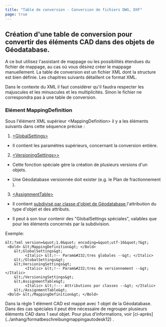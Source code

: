 ```yaml
---
title: "Table de conversion - Conversion de fichiers DWG, DXF"
page: true
---
```

## Cr&#233;ation d&#39;une table de conversion pour convertir des &#233;l&#233;ments CAD dans des objets de G&#233;odatabase.
A ce but utilisez l&#39;assistant de mappage ou les possibilit&#233;s &#233;tendues du fichier de mappage, au cas o&#249; vous d&#233;sirez cr&#233;er le mappage manuellement.
<Success>
La table de conversion est un fichier XML dont la structure est bien d&#233;finie. Les chapitres suivants d&#233;taillent ce format XML. 
</Success>

<Warning>
Dans le contexte du  <Italic> XML </Italic>  il faut consid&#233;rer qu&#39;il faudra respecter les majuscules et les minuscules et les multiplicit&#233;s. Sinon le fichier ne correspondra pas &#224; une table de conversion.
</Warning>


### El&#233;ment MappingDefinition
Sous l&#39;&#233;l&#233;ment XML sup&#233;rieur  <Italic> &lt;MappingDefinition&gt; </Italic>  il y a les &#233;l&#233;ments suivants  <Italic> dans cette s&#233;quence pr&#233;cise </Italic> :

1. <Italic> [&lt;GlobalSettings&gt;](../anhang/formatbeschreibungmappingautodesk2) </Italic> 
- Il contient les param&#232;tres sup&#233;rieurs, concernant la conversion enti&#232;re.



2. <Italic> [&lt;VersioningSettings&gt;&gt;](../anhang/formatbeschreibungmappingautodesk12) </Italic> 
- Cette fonction sp&#233;ciale g&#232;re la cr&#233;ation de plusieurs versions d&#39;un objets.

- Une G&#233;odatabase versionn&#233;e doit exister (e.g. le <Italic> Plan de fractionnement </Italic> ).



3. <Italic> [&lt;AssignmentTable&gt;](../anhang/formatbeschreibungmappingautodesk3) </Italic> 
- Il contient <U> subdivis&#233; par classe d&#39;objet de G&#233;odatabase </U>  l&#39;attribution du type d&#39;objet et des attributs.

- Il peut &#224; son tour contenir des &quot;GlobalSettings sp&#233;ciales&quot;, valables que pour les &#233;l&#233;ments concern&#233;s par la subdivision.





 <Bold> Exemple: </Bold> 

```
&lt;?xml version=&quot;1.0&quot; encoding=&quot;utf-16&quot;?&gt;
 <Bold> &lt;MappingDefinition&gt; </Bold> 
    &lt;GlobalSettings&gt;
         <Italic> &lt;!-- Param&#232;tres globales --&gt; </Italic> 
    &lt;/GlobalSettings&gt;
    &lt;VersioningSettings&gt;
         <Italic> &lt;!-- Param&#232;tres de versionnement --&gt; </Italic> 
    &lt;/VersioningSettings&gt;
    &lt;AssignmentTable&gt;
         <Italic> &lt;!--- Attributions par classes --&gt; </Italic> 
    &lt;/AssignmentTable&gt;
 <Bold> &lt;/MappingDefinition&gt; </Bold> 

```


<Warning>
Dans la r&#232;gle 1 &#233;l&#233;ment CAD est mapp&#233; avec 1 objet de la G&#233;odatabase.
Dans des cas sp&#233;ciales il peut &#234;tre n&#233;cessaire de regrouper plusieurs &#233;l&#233;ments CAD dans 1 seul objet.
Pour plus d&#39;informations, voir [ci-apr&#232;s](../anhang/formatbeschreibungmappingautodesk12)
.
</Warning>
